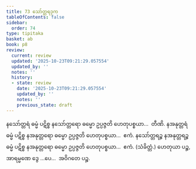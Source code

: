 ```yaml
---
title: 73 သော်တ္တရဒုက
tableOfContents: false
sidebar:
  order: 74
type: tipitaka
basket: ab
book: p8
review:
  current: review
  updated: '2025-10-23T09:21:29.057554'
  updated_by: ''
  notes: ''
  history:
  - state: review
    date: '2025-10-23T09:21:29.057554'
    updated_by: ''
    notes: ''
    previous_state: draft
---
```



<ReviewStatus review={frontmatter.review} showDetails={true} />

<HypothesisAnnotation frontmatter={frontmatter} />

<DynamicBreadcrumb />

<Division number="92" book="p8" e="ch" v="40" p="104">

<Paragraph number="306" book="p8">
နသော်တ္တရံ ဓမ္မံ ပဋိစ္စ နသော်တ္တရော ဓမ္မော ဥပ္ပဇ္ဇတိ ဟေတုပစ္စယာ…  တီဏိ.
</Paragraph>

<Paragraph number="307" book="p8">
နအနုတ္တရံ ဓမ္မံ ပဋိစ္စ နအနုတ္တရော ဓမ္မော ဥပ္ပဇ္ဇတိ ဟေတုပစ္စယာ…  ဧကံ.
</Paragraph>

<Paragraph number="308" book="p8">
နသော်တ္တရဉ္စ နအနုတ္တရဉ္စ ဓမ္မံ ပဋိစ္စ နအနုတ္တရော ဓမ္မော ဥပ္ပဇ္ဇတိ ဟေတုပစ္စယာ…  ဧကံ. (သံခိတ္တံ.)
</Paragraph>

<Paragraph number="309" book="p8">
ဟေတုယာ ပဉ္စ, အာရမ္မဏေ ဒွေ …ပေ…  အဝိဂတေ ပဉ္စ.
</Paragraph>
</Division>